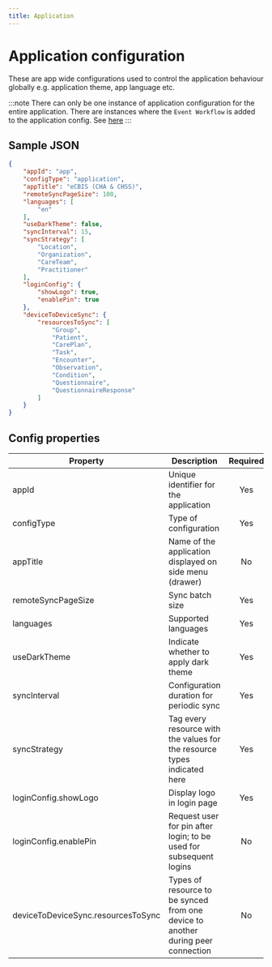 ```yaml
---
title: Application
---
```


# Application configuration

These are app wide configurations used to control the application behaviour globally e.g. application theme, app language etc.

:::note
There can only be one instance of application configuration for the entire application. There are instances where the `Event Workflow` is added to the application config. See [here](https://docs.opensrp.io/engineering/android-app/configuring/event-management/resource-closure-by-background-worker) 
:::

## Sample JSON

```json
{
    "appId": "app",
    "configType": "application",
    "appTitle": "eCBIS (CHA & CHSS)",
    "remoteSyncPageSize": 100,
    "languages": [
        "en"
    ],
    "useDarkTheme": false,
    "syncInterval": 15,
    "syncStrategy": [
        "Location",
        "Organization",
        "CareTeam",
        "Practitioner"
    ],
    "loginConfig": {
        "showLogo": true,
        "enablePin": true
    },
    "deviceToDeviceSync": {
        "resourcesToSync": [
            "Group",
            "Patient",
            "CarePlan",
            "Task",
            "Encounter",
            "Observation",
            "Condition",
            "Questionnaire",
            "QuestionnaireResponse"
        ]
    }
}
```



## Config properties

|Property | Description | Required | Default |
|--|--|:--:|:--:|
appId | Unique identifier for the application | Yes | |
configType | Type of configuration | Yes |  `application` |
appTitle | Name of the application displayed on side menu (drawer) | No | "" |
remoteSyncPageSize | Sync batch size | Yes | 100 |
languages | Supported languages | Yes  | `['en']` |
useDarkTheme | Indicate whether to apply dark theme | Yes | `false` |
syncInterval | Configuration duration for periodic sync | Yes | `30` |
syncStrategy | Tag every resource with the values for the resource types indicated here | Yes | `emptyList()` |
loginConfig.showLogo | Display logo in login page | Yes | `true` |
loginConfig.enablePin | Request user for pin after login; to be used for subsequent logins | No | `false` |
deviceToDeviceSync.resourcesToSync | Types of resource to be synced from one device to another during peer connection | No | `false` |
